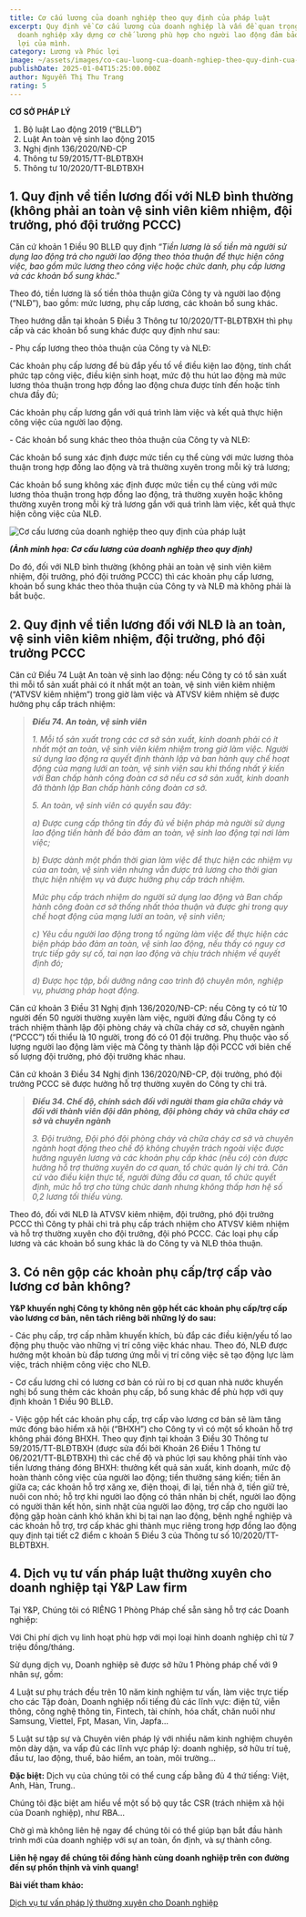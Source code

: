 ```yaml
---
title: Cơ cấu lương của doanh nghiệp theo quy định của pháp luật
excerpt: Quy định về Cơ cấu lương của doanh nghiệp là vấn đề quan trọng giúp
  doanh nghiệp xây dựng cơ chế lương phù hợp cho người lao động đảm bảo quyền
  lợi của mình.
category: Lương và Phúc lợi
image: ~/assets/images/co-cau-luong-cua-doanh-nghiep-theo-quy-dinh-cua-phap-luat.jpg
publishDate: 2025-01-04T15:25:00.000Z
author: Nguyễn Thị Thu Trang
rating: 5
---
```

**CƠ SỞ PHÁP LÝ**

1. Bộ luật Lao động 2019 (“BLLĐ”)
2. Luật An toàn vệ sinh lao động 2015
3. Nghị định 136/2020/NĐ-CP
4. Thông tư 59/2015/TT-BLĐTBXH
5. Thông tư 10/2020/TT-BLĐTBXH

## 1. Quy định về tiền lương đối với NLĐ bình thường (không phải an toàn vệ sinh viên kiêm nhiệm, đội trưởng, phó đội trưởng PCCC)

Căn cứ khoản 1 Điều 90 BLLĐ quy định “*Tiền lương là số tiền mà người sử dụng lao động trả cho người lao động theo thỏa thuận để thực hiện công việc, bao gồm mức lương theo công việc hoặc chức danh, phụ cấp lương và các khoản bổ sung khá*c.”

Theo đó, tiền lương là số tiền thỏa thuận giữa Công ty và người lao động (“NLĐ”), bao gồm: mức lương, phụ cấp lương, các khoản bổ sung khác.

Theo hướng dẫn tại khoản 5 Điều 3 Thông tư 10/2020/TT-BLĐTBXH thì phụ cấp và các khoản bổ sung khác được quy định như sau:

\-  Phụ cấp lương theo thỏa thuận của Công ty và NLĐ:

Các khoản phụ cấp lương để bù đắp yếu tố về điều kiện lao động, tính chất phức tạp công việc, điều kiện sinh hoạt, mức độ thu hút lao động mà mức lương thỏa thuận trong hợp đồng lao động chưa được tính đến hoặc tính chưa đầy đủ;

Các khoản phụ cấp lương gắn với quá trình làm việc và kết quả thực hiện công việc của người lao động.

\-  Các khoản bổ sung khác theo thỏa thuận của Công ty và NLĐ:

Các khoản bổ sung xác định được mức tiền cụ thể cùng với mức lương thỏa thuận trong hợp đồng lao động và trả thường xuyên trong mỗi kỳ trả lương;

Các khoản bổ sung không xác định được mức tiền cụ thể cùng với mức lương thỏa thuận trong hợp đồng lao động, trả thường xuyên hoặc không thường xuyên trong mỗi kỳ trả lương gắn với quá trình làm việc, kết quả thực hiện công việc của NLĐ.

![Cơ cấu lương của doanh nghiệp theo quy định của pháp luật](~/assets/images/co-cau-luong-cua-doanh-nghiep-theo-quy-dinh-cua-phap-luat-yplawfirm.jpg "Cơ cấu lương của doanh nghiệp theo quy định của pháp luật")

***(Ảnh minh họa: Cơ cấu lương của doanh nghiệp theo quy định)***

Do đó, đối với NLĐ bình thường (không phải an toàn vệ sinh viên kiêm nhiệm, đội trưởng, phó đội trưởng PCCC) thì các khoản phụ cấp lương, khoản bổ sung khác theo thỏa thuận của Công ty và NLĐ mà không phải là bắt buộc.

## 2. Quy định về tiền lương đối với NLĐ là an toàn, vệ sinh viên kiêm nhiệm, đội trưởng, phó đội trưởng PCCC

Căn cứ Điều 74 Luật An toàn vệ sinh lao động: nếu Công ty có tổ sản xuất thì mỗi tổ sản xuất phải có ít nhất một an toàn, vệ sinh viên kiêm nhiệm (“ATVSV kiêm nhiệm”) trong giờ làm việc và ATVSV kiêm nhiệm sẽ được hưởng phụ cấp trách nhiệm:

> ***Điều 74. An toàn, vệ sinh viên***
>
> *1. Mỗi tổ sản xuất trong các cơ sở sản xuất, kinh doanh phải có ít nhất một an toàn, vệ sinh viên kiêm nhiệm trong giờ làm việc. Người sử dụng lao động ra quyết định thành lập và ban hành quy chế hoạt động của mạng lưới an toàn, vệ sinh viên sau khi thống nhất ý kiến với Ban chấp hành công đoàn cơ sở nếu cơ sở sản xuất, kinh doanh đã thành lập Ban chấp hành công đoàn cơ sở.*
>
> *5. An toàn, vệ sinh viên có quyền sau đây:*
>
> *a) Được cung cấp thông tin đầy đủ về biện pháp mà người sử dụng lao động tiến hành để bảo đảm an toàn, vệ sinh lao động tại nơi làm việc;*
>
> *b) Được dành một phần thời gian làm việc để thực hiện các nhiệm vụ của an toàn, vệ sinh viên nhưng vẫn được trả lương cho thời gian thực hiện nhiệm vụ và được hưởng phụ cấp trách nhiệm.*
>
> *Mức phụ cấp trách nhiệm do người sử dụng lao động và Ban chấp hành công đoàn cơ sở thống nhất thỏa thuận và được ghi trong quy chế hoạt động của mạng lưới an toàn, vệ sinh viên;*
>
> *c) Yêu cầu người lao động trong tổ ngừng làm việc để thực hiện các biện pháp bảo đảm an toàn, vệ sinh lao động, nếu thấy có nguy cơ trực tiếp gây sự cố, tai nạn lao động và chịu trách nhiệm về quyết định đó;*
>
> *d) Được học tập, bồi dưỡng nâng cao trình độ chuyên môn, nghiệp vụ, phương pháp hoạt động.*

Căn cứ khoản 3 Điều 31 Nghị định 136/2020/NĐ-CP: nếu Công ty có từ 10 người đến 50 người thường xuyên làm việc, người đứng đầu Công ty có trách nhiệm thành lập đội phòng cháy và chữa cháy cơ sở, chuyên ngành (“PCCC”) tối thiểu là 10 người, trong đó có 01 đội trưởng. Phụ thuộc vào số lượng người lao động làm việc mà Công ty thành lập đội PCCC với biên chế số lượng đội trưởng, phó đội trưởng khác nhau.

Căn cứ khoản 3 Điều 34 Nghị định 136/2020/NĐ-CP, đội trưởng, phó đội trưởng PCCC sẽ được hưởng hỗ trợ thường xuyên do Công ty chi trả.

> ***Điều 34. Chế độ, chính sách đối với người tham gia chữa cháy và đối với thành viên đội dân phòng, đội phòng cháy và chữa cháy cơ sở và chuyên ngành***
>
> *3. Đội trưởng, Đội phó đội phòng cháy và chữa cháy cơ sở và chuyên ngành hoạt động theo chế độ không chuyên trách ngoài việc được hưởng nguyên lương và các khoản phụ cấp khác (nếu có) còn được hưởng hỗ trợ thường xuyên do cơ quan, tổ chức quản lý chi trả. Căn cứ vào điều kiện thực tế, người đứng đầu cơ quan, tổ chức quyết định, mức hỗ trợ cho từng chức danh nhưng không thấp hơn hệ số 0,2 lương tối thiểu vùng.*

Theo đó, đối với NLĐ là ATVSV kiêm nhiệm, đội trưởng, phó đội trưởng PCCC thì Công ty phải chi trả phụ cấp trách nhiệm cho ATVSV kiêm nhiệm và hỗ trợ thường xuyên cho đội trưởng, đội phó PCCC. Các loại phụ cấp lương và các khoản bổ sung khác là do Công ty và NLĐ thỏa thuận.

## 3. Có nên gộp các khoản phụ cấp/trợ cấp vào lương cơ bản không?

**Y&P khuyến nghị Công ty không nên gộp hết các khoản phụ cấp/trợ cấp vào lương cơ bản, nên tách riêng bởi những lý do sau:**

\-  Các phụ cấp, trợ cấp nhằm khuyến khích, bù đắp các điều kiện/yếu tố lao động phụ thuộc vào những vị trí công việc khác nhau. Theo đó, NLĐ được hưởng một khoản bù đắp tương ứng mỗi vị trí công việc sẽ tạo động lực làm việc, trách nhiệm công việc cho NLĐ.

\-  Cơ cấu lương chỉ có lương cơ bản có rủi ro bị cơ quan nhà nước khuyến nghị bổ sung thêm các khoản phụ cấp, bổ sung khác để phù hợp với quy định khoản 1 Điều 90 BLLĐ.

\-  Việc gộp hết các khoản phụ cấp, trợ cấp vào lương cơ bản sẽ làm tăng mức đóng bảo hiểm xã hội (“BHXH”) cho Công ty vì có một số khoản hỗ trợ không phải đóng BHXH. Theo quy định tại khoản 3 Điều 30 Thông tư 59/2015/TT-BLĐTBXH (được sửa đổi bởi Khoản 26 Điều 1 Thông tư 06/2021/TT-BLĐTBXH) thì các chế độ và phúc lợi sau không phải tính vào tiền lương tháng đóng BHXH: thưởng kết quả sản xuất, kinh doanh, mức độ hoàn thành công việc của người lao động; tiền thưởng sáng kiến; tiền ăn giữa ca; các khoản hỗ trợ xăng xe, điện thoại, đi lại, tiền nhà ở, tiền giữ trẻ, nuôi con nhỏ; hỗ trợ khi người lao động có thân nhân bị chết, người lao động có người thân kết hôn, sinh nhật của người lao động, trợ cấp cho người lao động gặp hoàn cảnh khó khăn khi bị tai nạn lao động, bệnh nghề nghiệp và các khoản hỗ trợ, trợ cấp khác ghi thành mục riêng trong hợp đồng lao động quy định tại tiết c2 điểm c khoản 5 Điều 3 của Thông tư số 10/2020/TT-BLĐTBXH.

## **4. Dịch vụ tư vấn pháp luật thường xuyên cho doanh nghiệp tại Y&P Law firm**

Tại Y&P, Chúng tôi có RIÊNG 1 Phòng Pháp chế sẵn sàng hỗ trợ các Doanh nghiệp:

Với Chi phí dịch vụ linh hoạt phù hợp với mọi loại hình doanh nghiệp chỉ từ 7 triệu đồng/tháng.

Sử dụng dịch vụ, Doanh nghiệp sẽ được sở hữu 1 Phòng pháp chế với 9 nhân sự, gồm:

4 Luật sư phụ trách đều trên 10 năm kinh nghiệm tư vấn, làm việc trực tiếp cho các Tập đoàn, Doanh nghiệp nổi tiếng đủ các lĩnh vực: điện tử, viễn thông, công nghệ thông tin, Fintech, tài chính, hóa chất, chăn nuôi như Samsung, Viettel, Fpt, Masan, Vin, Japfa...

5 Luật sư tập sự và Chuyên viên pháp lý với nhiều năm kinh nghiệm chuyên môn dày dặn, va vấp đủ các lĩnh vực pháp lý: doanh nghiệp, sở hữu trí tuệ, đầu tư, lao động, thuế, bảo hiểm, an toàn, môi trường...

**Đặc biệt:** Dịch vụ của chúng tôi có thể cung cấp bằng đủ 4 thứ tiếng: Việt, Anh, Hàn, Trung..

Chúng tôi đặc biệt am hiểu về một số bộ quy tắc CSR (trách nhiệm xã hội của Doanh nghiệp), như RBA...

Chờ gì mà không liên hệ ngay để chúng tôi có thể giúp bạn bắt đầu hành trình mới của doanh nghiệp với sự an toàn, ổn định, và sự thành công.

**Liên hệ ngay để chúng tôi đồng hành cùng doanh nghiệp trên con đường đến sự phồn thịnh và vinh quang!**

**Bài viết tham khảo:**

[Dịch vụ tư vấn pháp lý thường xuyên cho Doanh nghiệp](https://yplawfirm.vn/tu-van-thuong-xuyen/dich-vu-tu-van-phap-ly-thuong-xuyen-cho-doanh-nghiep)
